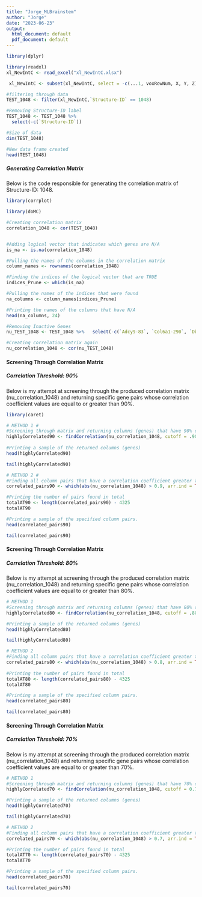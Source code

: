 ---
title: "Jorge_MLBrainstem"
author: "Jorge"
date: "2023-06-23"
output:
  html_document: default
  pdf_document: default
---

```{r}
library(dplyr)
```
```{r}
library(readxl)
xl_NewIntC <- read_excel("xl_NewIntC.xlsx")
```
```{r}
 xl_NewIntC <- subset(xl_NewIntC, select = -c(...1, voxRowNum, X, Y, Z))
```

```{r}
#filtering through data
TEST_1048 <- filter(xl_NewIntC,`Structure-ID` == 1048)

#Removing Structure-ID label
TEST_1048 <- TEST_1048 %>%
  select(-c(`Structure-ID`))

#Size of data
dim(TEST_1048)
```

```{r}
#New data frame created
head(TEST_1048)
```

##### **Generating Correlation Matrix**

Below is the code responsible for generating the correlation matrix of Structure-ID: 1048.

```{r}
library(corrplot)
```

```{r}
library(doMC) 
```

```{r}
#Creating correlation matrix
correlation_1048 <- cor(TEST_1048)


#Adding logical vector that indicates which genes are N/A
is_na <- is.na(correlation_1048)

#Pulling the names of the columns in the correlation matrix
column_names <- rownames(correlation_1048)

#Finding the indices of the logical vector that are TRUE
indices_Prune <- which(is_na)

#Pulling the names of the indices that were found
na_columns <- column_names[indices_Prune]

#Printing the names of the columns that have N/A
head(na_columns, 24) 
```

```{r}
#Removing Inactive Genes
nu_TEST_1048 <- TEST_1048 %>%   select(-c(`Adcy9-83`, `Col6a1-290`, `Dbh-326`, `Erdr1-378`, `Enc1-390`, `Hars-554`, `L1cam-620`, `Pcsk1n-777`, `Prkcz-841`, `Sst-1001`, `Ywhag-1124`, `Pex14-1397`, `Snhg7-1968`, `Ankrd33-2006`, `Adrm1-2019`, `Crat-2119`, `Fbln1-2205`, `Ndufs1-2421`, `Nfkbie-2425`, `Traf7-2527`, `Mapk3-32576`, `Pim2-32583`, `Limk2-61002`, `Bcap29-104826`))
```

```{r}
#Creating correlation matrix again
nu_correlation_1048 <- cor(nu_TEST_1048)
```

#### **Screening Through Correlation Matrix**

##### **Correlation Threshold: 90%**

Below is my attempt at screening through the produced correlation matrix (nu_correlation_1048) and returning specific gene pairs whose correlation coefficient values are equal to or greater than 90%.

```{r}
library(caret)
```

```{r}
# METHOD 1 #
#Screening through matrix and returning columns (genes) that have 90% correlation or greater 
highlyCorrelated90 <- findCorrelation(nu_correlation_1048, cutoff = .90, names = TRUE)
    
#Printing a sample of the returned columns (genes)
head(highlyCorrelated90)
```

```{r}
tail(highlyCorrelated90)
```

```{r}
# METHOD 2 #
#Finding all column pairs that have a correlation coefficient greater than 0.9
correlated_pairs90 <- which(abs(nu_correlation_1048) > 0.9, arr.ind = TRUE)

#Printing the number of pairs found in total       
totalAT90 <- length(correlated_pairs90) - 4325
totalAT90
```

```{r}
#Printing a sample of the specified column pairs.
head(correlated_pairs90)
```

```{r}
tail(correlated_pairs90)
```

#### **Screening Through Correlation Matrix**

##### **Correlation Threshold: 80%**

Below is my attempt at screening through the produced correlation matrix (nu_correlation_1048) and returning specific gene pairs whose correlation coefficient values are equal to or greater than 80%.

```{r}
# METHOD 1 
#Screening through matrix and returning columns (genes) that have 80% correlation or greater
highlyCorrelated80 <- findCorrelation(nu_correlation_1048, cutoff = .80, names = TRUE)

#Printing a sample of the returned columns (genes)
head(highlyCorrelated80)
```

```{r}
tail(highlyCorrelated80)
```

```{r}
# METHOD 2 
#Finding all column pairs that have a correlation coefficient greater than 0.8
correlated_pairs80 <- which(abs(nu_correlation_1048) > 0.8, arr.ind = TRUE)
  
#Printing the number of pairs found in total 
totalAT80 <- length(correlated_pairs80) - 4325
totalAT80
```

```{r}
#Printing a sample of the specified column pairs.
head(correlated_pairs80)
```

```{r}
tail(correlated_pairs80)
```

#### **Screening Through Correlation Matrix**

##### **Correlation Threshold: 70%**

Below is my attempt at screening through the produced correlation matrix (nu_correlation_1048) and returning specific gene pairs whose correlation coefficient values are equal to or greater than 70%.

```{r}
# METHOD 1 
#Screening through matrix and returning columns (genes) that have 70% correlation or greater
highlyCorrelated70 <- findCorrelation(nu_correlation_1048, cutoff = 0.70, names = TRUE)

#Printing a sample of the returned columns (genes)
head(highlyCorrelated70)
```

```{r}
tail(highlyCorrelated70)
```

```{r}
# METHOD 2 
#Finding all column pairs that have a correlation coefficient greater than 0.7
correlated_pairs70 <- which(abs(nu_correlation_1048) > 0.7, arr.ind = TRUE)

#Printing the number of pairs found in total 
totalAT70 <- length(correlated_pairs70) - 4325
totalAT70
```

```{r}
#Printing a sample of the specified column pairs.
head(correlated_pairs70)
```

```{r}
tail(correlated_pairs70)
```
